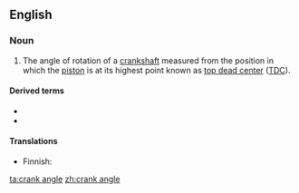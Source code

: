 ==English==
{{wikipedia|Piston_motion_equations}}

===Noun===
{{en-noun|head=[[crank]] [[angle]]}}

# {{lb|en|motors}} The angle of rotation of a [[crankshaft]] measured from the position in which the [[piston]] is at its highest point known as [[top dead center]] ([[TDC]]).

====Derived terms====
{{der-top|}}
* {{l|en|crank angle degree}}
* {{l|en|crank angle sensor}}
{{der-mid}}
{{der-bottom}}

====Translations====
{{trans-top|angle of rotation of a crankshaft}}
* Finnish: {{t|fi|kampikulma}}
{{trans-mid}}
{{trans-bottom}}

[[ta:crank angle]]
[[zh:crank angle]]
